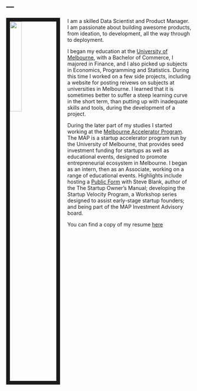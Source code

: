 ---
---

<link rel="stylesheet" href="styles.css" type="text/css">

<img src="images/alex-ryan.jpg" style="width:25%; border:10px solid; margin-right: 20px" align="left">

I am a skilled Data Scientist and Product Manager. I am passionate about building awesome products, from ideation, to development, all the way through to deployment.

I began my education at the [University of Melbourne](https://www.unimelb.edu.au/), with a Bachelor of Commerce, I majored in Finance, and I also picked up subjects in Economics, Programming and Statistics. During this time I worked on a few side projects, including a website for posting reivews on subjects at universities in Melbourne. I learned that it is sometimes better to suffer a steep learning curve in the short term, than putting up with inadequate skills and tools, during the development of a project.

During the later part of my studies I started working at the [Melbourne Accelerator Program](http://themap.co/). The MAP is a startup accelerator program run by the University of Melbourne, that provides seed investment funding for startups as well as educational events, designed to promote entrepreneurial ecosystem in Melbourne. I began as an intern, then as an Associate, working on a range of educational events. Highlights include hosting a [Public Form](https://www.youtube.com/watch?v=UFx2CQUTpYo&t=165s) with Steve Blank, author of the The Startup Owner's Manual; developing the Startup Velocity Program, a Workshop series designed to assist early-stage startup founders; and being part of the MAP Investment Advisory board.




You can find a copy of my resume [here](CV_Alexander_Ryan.pdf)
